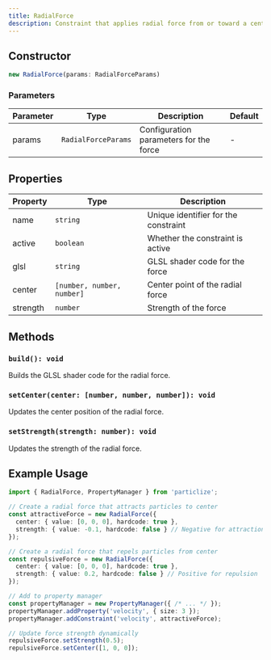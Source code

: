 ```yaml
---
title: RadialForce
description: Constraint that applies radial force from or toward a center point
---
```


## Constructor

```typescript
new RadialForce(params: RadialForceParams)
```

### Parameters

| Parameter | Type                | Description                                | Default |
| --------- | ------------------- | ------------------------------------------ | ------- |
| params    | `RadialForceParams` | Configuration parameters for the force    | -       |

## Properties

| Property | Type     | Description                          |
|----------|----------|--------------------------------------|
| name     | `string` | Unique identifier for the constraint |
| active   | `boolean` | Whether the constraint is active    |
| glsl     | `string` | GLSL shader code for the force      |
| center   | `[number, number, number]` | Center point of the radial force |
| strength | `number` | Strength of the force               |

## Methods

### `build(): void`

Builds the GLSL shader code for the radial force.

### `setCenter(center: [number, number, number]): void`

Updates the center position of the radial force.

### `setStrength(strength: number): void`

Updates the strength of the radial force.

## Example Usage

```typescript
import { RadialForce, PropertyManager } from 'particlize';

// Create a radial force that attracts particles to center
const attractiveForce = new RadialForce({
  center: { value: [0, 0, 0], hardcode: true },
  strength: { value: -0.1, hardcode: false } // Negative for attraction
});

// Create a radial force that repels particles from center
const repulsiveForce = new RadialForce({
  center: { value: [0, 0, 0], hardcode: true },
  strength: { value: 0.2, hardcode: false } // Positive for repulsion
});

// Add to property manager
const propertyManager = new PropertyManager({ /* ... */ });
propertyManager.addProperty('velocity', { size: 3 });
propertyManager.addConstraint('velocity', attractiveForce);

// Update force strength dynamically
repulsiveForce.setStrength(0.5);
repulsiveForce.setCenter([1, 0, 0]);
```
